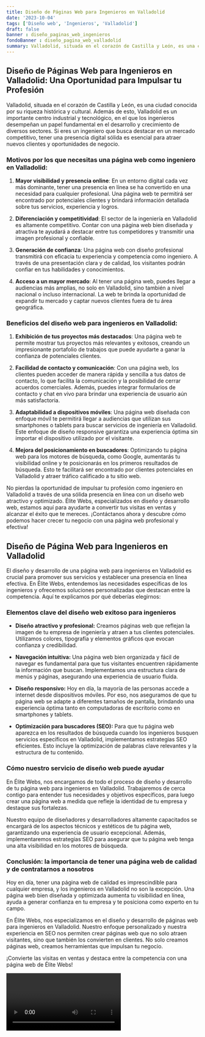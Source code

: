 ```yaml
---
title: Diseño de Páginas Web para Ingenieros en Valladolid
date: '2023-10-04'
tags: ['Diseño web', 'Ingenieros', 'Valladolid']
draft: false
banner : diseño_paginas_web_ingenieros
fondoBanner : diseño_pagina_web_valladolid
summary: Valladolid, situada en el corazón de Castilla y León, es una ciudad conocida por su riqueza histórica y cultural. Además de esto, Valladolid es un importante centro industrial y tecnológico, en el que los ingenieros desempeñan un papel fundamental en el desarrollo y crecimiento de diversos sectores. Si eres un ingeniero que busca destacar en un mercado competitivo, tener una presencia digital sólida es esencial para atraer nuevos clientes y oportunidades de negocio.
---
```


## Diseño de Páginas Web para Ingenieros en Valladolid: Una Oportunidad para Impulsar tu Profesión

Valladolid, situada en el corazón de Castilla y León, es una ciudad conocida por su riqueza histórica y cultural. Además de esto, Valladolid es un importante centro industrial y tecnológico, en el que los ingenieros desempeñan un papel fundamental en el desarrollo y crecimiento de diversos sectores. Si eres un ingeniero que busca destacar en un mercado competitivo, tener una presencia digital sólida es esencial para atraer nuevos clientes y oportunidades de negocio.

### Motivos por los que necesitas una página web como ingeniero en Valladolid:

1. **Mayor visibilidad y presencia online**: En un entorno digital cada vez más dominante, tener una presencia en línea se ha convertido en una necesidad para cualquier profesional. Una página web te permitirá ser encontrado por potenciales clientes y brindará información detallada sobre tus servicios, experiencia y logros.

2. **Diferenciación y competitividad**: El sector de la ingeniería en Valladolid es altamente competitivo. Contar con una página web bien diseñada y atractiva te ayudará a destacar entre tus competidores y transmitir una imagen profesional y confiable.

3. **Generación de confianza**: Una página web con diseño profesional transmitirá con eficacia tu experiencia y competencia como ingeniero. A través de una presentación clara y de calidad, los visitantes podrán confiar en tus habilidades y conocimientos.

4. **Acceso a un mayor mercado**: Al tener una página web, puedes llegar a audiencias más amplias, no solo en Valladolid, sino también a nivel nacional o incluso internacional. La web te brinda la oportunidad de expandir tu mercado y captar nuevos clientes fuera de tu área geográfica.

### Beneficios del diseño web para ingenieros en Valladolid:

1. **Exhibición de tus proyectos más destacados**: Una página web te permite mostrar tus proyectos más relevantes y exitosos, creando un impresionante portafolio de trabajos que puede ayudarte a ganar la confianza de potenciales clientes.

2. **Facilidad de contacto y comunicación**: Con una página web, los clientes pueden acceder de manera rápida y sencilla a tus datos de contacto, lo que facilita la comunicación y la posibilidad de cerrar acuerdos comerciales. Además, puedes integrar formularios de contacto y chat en vivo para brindar una experiencia de usuario aún más satisfactoria.

3. **Adaptabilidad a dispositivos móviles**: Una página web diseñada con enfoque móvil te permitirá llegar a audiencias que utilizan sus smartphones o tablets para buscar servicios de ingeniería en Valladolid. Este enfoque de diseño responsive garantiza una experiencia óptima sin importar el dispositivo utilizado por el visitante.

4. **Mejora del posicionamiento en buscadores**: Optimizando tu página web para los motores de búsqueda, como Google, aumentarás tu visibilidad online y te posicionarás en los primeros resultados de búsqueda. Esto te facilitará ser encontrado por clientes potenciales en Valladolid y atraer tráfico calificado a tu sitio web.

No pierdas la oportunidad de impulsar tu profesión como ingeniero en Valladolid a través de una sólida presencia en línea con un diseño web atractivo y optimizado. Élite Webs, especializados en diseño y desarrollo web, estamos aquí para ayudarte a convertir tus visitas en ventas y alcanzar el éxito que te mereces. ¡Contáctanos ahora y descubre cómo podemos hacer crecer tu negocio con una página web profesional y efectiva!

<GifSeo />

<Cta />

## Diseño de Página Web para Ingenieros en Valladolid

El diseño y desarrollo de una página web para ingenieros en Valladolid es crucial para promover sus servicios y establecer una presencia en línea efectiva. En Élite Webs, entendemos las necesidades específicas de los ingenieros y ofrecemos soluciones personalizadas que destacan entre la competencia. Aquí te explicamos por qué deberías elegirnos:

### Elementos clave del diseño web exitoso para ingenieros

- **Diseño atractivo y profesional:** Creamos páginas web que reflejan la imagen de tu empresa de ingeniería y atraen a tus clientes potenciales. Utilizamos colores, tipografía y elementos gráficos que evocan confianza y credibilidad.

- **Navegación intuitiva:** Una página web bien organizada y fácil de navegar es fundamental para que tus visitantes encuentren rápidamente la información que buscan. Implementamos una estructura clara de menús y páginas, asegurando una experiencia de usuario fluida.

- **Diseño responsivo:** Hoy en día, la mayoría de las personas accede a internet desde dispositivos móviles. Por eso, nos aseguramos de que tu página web se adapte a diferentes tamaños de pantalla, brindando una experiencia óptima tanto en computadoras de escritorio como en smartphones y tablets.

- **Optimización para buscadores (SEO):** Para que tu página web aparezca en los resultados de búsqueda cuando los ingenieros busquen servicios específicos en Valladolid, implementamos estrategias SEO eficientes. Esto incluye la optimización de palabras clave relevantes y la estructura de tu contenido.

### Cómo nuestro servicio de diseño web puede ayudar

En Élite Webs, nos encargamos de todo el proceso de diseño y desarrollo de tu página web para ingenieros en Valladolid. Trabajaremos de cerca contigo para entender tus necesidades y objetivos específicos, para luego crear una página web a medida que refleje la identidad de tu empresa y destaque sus fortalezas.

Nuestro equipo de diseñadores y desarrolladores altamente capacitados se encargará de los aspectos técnicos y estéticos de tu página web, garantizando una experiencia de usuario excepcional. Además, implementaremos estrategias SEO para asegurar que tu página web tenga una alta visibilidad en los motores de búsqueda.

### Conclusión: la importancia de tener una página web de calidad y de contratarnos a nosotros

Hoy en día, tener una página web de calidad es imprescindible para cualquier empresa, y los ingenieros en Valladolid no son la excepción. Una página web bien diseñada y optimizada aumenta tu visibilidad en línea, ayuda a generar confianza en tu empresa y te posiciona como experto en tu campo.

En Élite Webs, nos especializamos en el diseño y desarrollo de páginas web para ingenieros en Valladolid. Nuestro enfoque personalizado y nuestra experiencia en SEO nos permiten crear páginas web que no solo atraen visitantes, sino que también los convierten en clientes. No solo creamos páginas web, creamos herramientas que impulsan tu negocio.

¡Convierte las visitas en ventas y destaca entre la competencia con una página web de Élite Webs!

<Video />

<CtaBot job='Ingenieros' city='Valladolid'/>

<Gmaps query='Valladolid+españa+maps' />